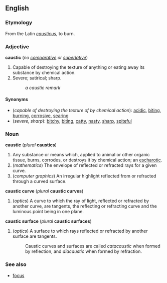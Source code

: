 ==English==
===Etymology===
From the Latin ''[[causticus]]'', to burn.

===Adjective===
'''caustic''' (''no [[comparative]] or [[superlative]]'')

# Capable of destroying the texture of anything or eating away its substance by chemical action.
# Severe; satirical; sharp.
#:''a caustic remark''

====Synonyms====

*(''capable of destroying the texture of by chemical action''): [[acidic]], [[biting]], [[burning]], [[corrosive]], [[searing]]
*(''severe, sharp''): [[bitchy]], [[biting]], [[catty]], [[nasty]], [[sharp]], [[spiteful]]

===Noun===
'''caustic''' (''plural'' '''caustics''')

# Any substance or means which, applied to animal or other organic tissue, burns, corrodes, or destroys it by chemical action; an [[escharotic]].
#(''mathematics'') The envelope of reflected or refracted rays for a given curve.
#(''computer graphics'') An irregular highlight reflected from or refracted through a curved surface.

'''caustic curve''' (''plural'' '''caustic curves''')

#(''optics'') A curve to which the ray of light, reflected or refracted by another curve, are tangents, the reflecting or refracting curve and the luminous point being in one plane.

'''caustic surface''' (''plural'' '''caustic surfaces''')

#(''optics'') A surface to which rays reflected or refracted by another surface are tangents.
#:Caustic curves and surfaces are called ''catacaustic'' when formed by reflection, and ''diacaustic'' when formed by refraction.

===See also===
*[[focus]]